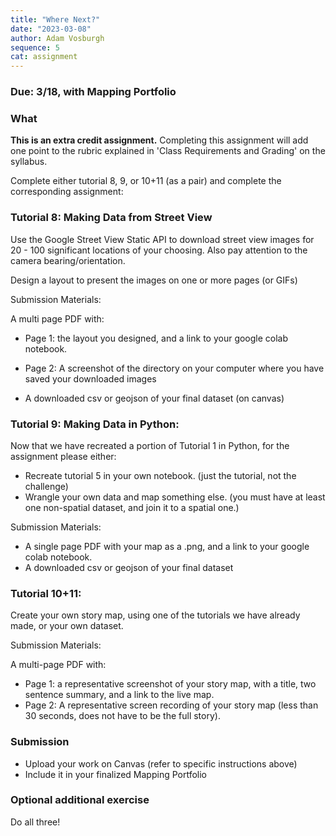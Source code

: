 ```yaml
---
title: "Where Next?"
date: "2023-03-08"
author: Adam Vosburgh
sequence: 5
cat: assignment
---
```


### Due: 3/18, with Mapping Portfolio

### What

**This is an extra credit assignment.** Completing this assignment will add one point to the rubric explained in 'Class Requirements and Grading' on the syllabus.

Complete either tutorial 8, 9, or 10+11 (as a pair) and complete the corresponding assignment:

### Tutorial 8: Making Data from Street View

Use the Google Street View Static API to download street view images for 20 - 100 significant locations of your choosing. Also pay attention to the camera bearing/orientation.

Design a layout to present the images on one or more pages (or GIFs)

Submission Materials:

A multi page PDF with: 
- Page 1: the layout you designed, and a link to your google colab notebook.
- Page 2: A screenshot of the directory on your computer where you have saved your downloaded images 

- A downloaded csv or geojson of your final dataset (on canvas)

### Tutorial 9: Making Data in Python:

Now that we have recreated a portion of Tutorial 1 in Python, for the assignment please either:
- Recreate tutorial 5 in your own notebook. (just the tutorial, not the challenge)
- Wrangle your own data and map something else. (you must have at least one non-spatial dataset, and join it to a spatial one.)

Submission Materials:

- A single page PDF with your map as a .png, and a link to your google colab notebook.
- A downloaded csv or geojson of your final dataset

### Tutorial 10+11:

Create your own story map, using one of the tutorials we have already made, or your own dataset.

Submission Materials:

A multi-page PDF with:
- Page 1: a representative screenshot of your story map, with a title, two sentence summary, and a link to the live map.
- Page 2: A representative screen recording of your story map (less than 30 seconds, does not have to be the full story).

### Submission

- Upload your work on Canvas (refer to specific instructions above) 
- Include it in your finalized Mapping Portfolio

### Optional additional exercise 

Do all three!